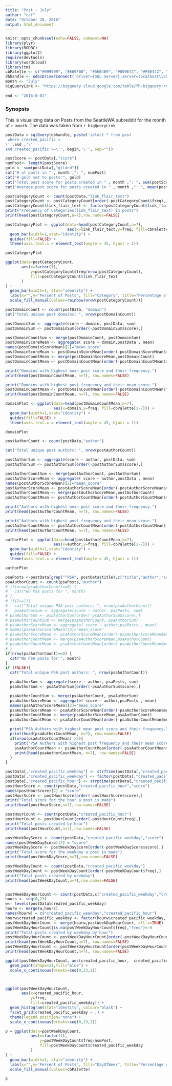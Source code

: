 ```yaml
---
title: "Post - July"
author: "czf"
date: "October 28, 2016"
output: html_document
---
```


```r
knitr::opts_chunk$set(echo=FALSE, comment=NA)
library(plyr)
library(RODBC)
library(ggplot2)
require(devtools)
library(wordcloud)
library(tm)
cbPalette <- c("#999999", "#E69F00", "#56B4E9", "#009E73", "#F0E442", "#0072B2", "#D55E00", "#CC79A7")
dbhandle <- odbcDriverConnect('driver={SQL Server};server=localhost\\SQLEXPRESS;database=SeattleWA_subreddit;trusted_connection=true')
month <- "July"
bigQueryLink <- "https://bigquery.cloud.google.com/table/fh-bigquery:reddit_posts.2016_07"
                                                                        begin <- "2016-7-01"
end <- "2016-8-01"
```

### Synopsis 
This is visualizing data on Posts from the SeattleWA subreddit for the month of `r month`. The data was taken from `r bigQueryLink`

```r
postData = sqlQuery(dbhandle, paste('select * from post
 where created_pacific <
\'',end ,'\'
and created_pacific >=\'', begin,'\'', sep=""))

postScore <- postData[,"score"]
numPost<- length(postScore)
gold <- sum(postData[,"gilded"])
cat("# of posts in " , month ,": ", numPost)
cat("# gold set to posts:", gold)
cat("Total post score for posts created in " , month ,": ", sum(postScore))
cat("Average post score for posts created in " , month ,": ", mean(postScore))
```
```r
postCategoryCount <- count(postData,"link_flair_text")
postCategoryCount <- postCategoryCount[order(-postCategoryCount$freq),]
postCategoryCount$link_flair_text <- factor(postCategoryCount$link_flair_text, levels=postCategoryCount[order(-postCategoryCount$freq),"link_flair_text"])
print("Frequency of Categories(link_flair_text) in posts")
print(head(postCategoryCount,n=7),row.names=FALSE)

postCategoryPlot <- ggplot(data=head(postCategoryCount,n=7), 
                           aes(x=link_flair_text,y=freq, fill=cbPalette[1-7])) +
  geom_bar(width=1,stat="identity") +
  guides(fill=FALSE) +
  theme(axis.text.x = element_text(angle = 45, hjust = 1))

postCategoryPlot

ggplot(data=postCategoryCount,
       aes(x=factor(1),
           y=postCategoryCount$freq/nrow(postCategoryCount),
           fill=postCategoryCount$link_flair_text
       )
) +
  geom_bar(width=1, stat="identity") +
  labs(x="",y="Percent of Posts", fill="Category", title="Percentage of posts by category") +
  scale_fill_manual(values=rainbow(nrow(postCategoryCount)))
```
```r
postDomainCount <- count(postData, "domain")
cat("Total unique post domains: ", nrow(postDomainCount))

postDomainSum <- aggregate(score ~ domain, postData, sum)
postDomainSum <- postDomainSum[order(-postDomainSum$score),]

postDomainCountSum <- merge(postDomainCount, postDomainSum)
postDomainScoreMean <- aggregate( score ~ domain,postData , mean)
names(postDomainScoreMean)[2]="mean_score"
postDomainScoreMean <- postDomainScoreMean[order(-postDomainScoreMean$mean_score),]
postDomainCountMean <- merge(postDomainScoreMean,postDomainCount)
postDomainCountMean <- postDomainCountMean[order(-postDomainCountMean$mean_score),]

print("Domains with highest mean post score and their frequency.")
print(head(postDomainCountMean, n=7), row.names=FALSE)

print("Domains with highest post frequency and their mean score.")
postDomainCountMean <- postDomainCountMean[order(-postDomainCountMean$freq),]
print(head(postDomainCountMean, n=7), row.names=FALSE)

domainPlot <- ggplot(data=head(postDomainCountMean,n=7), 
                     aes(x=domain,y=freq, fill=cbPalette[1-7])) +
  geom_bar(width=1,stat="identity") +
  guides(fill=FALSE) +
  theme(axis.text.x = element_text(angle = 45, hjust = 1))

domainPlot
```
```r
postAuthorCount <- count(postData,"author")

cat("Total unique post authors: ", nrow(postAuthorCount))

postAuthorSum <- aggregate(score ~ author, postData, sum)
postAuthorSum <- postAuthorSum[order(-postAuthorSum$score),]

postAuthorCountSum <- merge(postAuthorCount, postAuthorSum)
postAuthorScoreMean <- aggregate( score ~ author,postData , mean)
names(postAuthorScoreMean)[2]="mean_score"
postAuthorScoreMean <- postAuthorScoreMean[order(-postAuthorScoreMean$mean_score),]
postAuthorCountMean <- merge(postAuthorScoreMean,postAuthorCount)
postAuthorCountMean <- postAuthorCountMean[order(-postAuthorCountMean$mean_score),]

print("Authors with highest mean post score and their frequency.")
print(head(postAuthorCountMean, n=7), row.names=FALSE)

print("Authors with highest post frequency and their mean score.")
postAuthorCountMean <- postAuthorCountMean[order(-postAuthorCountMean$freq),]
print(head(postAuthorCountMean, n=7), row.names=FALSE)

authorPlot <- ggplot(data=head(postAuthorCountMean,n=7), 
                     aes(x=author,y=freq, fill=cbPalette[1-7])) +
  geom_bar(width=1,stat="identity") +
  guides(fill=FALSE) +
  theme(axis.text.x = element_text(angle = 45, hjust = 1))

authorPlot

```
```r
psaPosts <-postData[grep("^PSA", postData$title),c("title","author","score","created_pacific")]
psaAuthorCount <- count(psaPosts,"author")
# if(nrow(psaAuthorCount)==0) {
#   cat("No PSA posts for ", month)
# }
# if(2==1){
#   cat("Total unique PSA post authors: ", nrow(psaAuthorCount))
#   psaAuthorSum <- aggregate(score ~ author, psaPosts, sum)
# psaAuthorSum <- psaAuthorSum[order(-psaAuthorSum$score),]
# psaAuthorCountSum <- merge(psaAuthorCount, psaAuthorSum)
# psaAuthorScoreMean <- aggregate( score ~ author,psaPosts , mean)
# names(psaAuthorScoreMean)[2]="mean_score"
# psaAuthorScoreMean <- psaAuthorScoreMean[order(-psaAuthorScoreMean$mean_score),]
# psaAuthorCountMean <- merge(psaAuthorScoreMean,psaAuthorCount)
# psaAuthorCountMean <- psaAuthorCountMean[order(-psaAuthorCountMean$mean_score),]
# }
if(nrow(psaAuthorCount)==0) {
  cat("No PSA posts for ", month)
}
if (FALSE){
  cat("Total unique PSA post authors: ", nrow(psaAuthorCount))

  psaAuthorSum <- aggregate(score ~ author, psaPosts, sum)
  psaAuthorSum <- psaAuthorSum[order(-psaAuthorSum$score),]

  psaAuthorCountSum <- merge(psaAuthorCount, psaAuthorSum)
  psaAuthorScoreMean <- aggregate( score ~ author,psaPosts , mean)
  names(psaAuthorScoreMean)[2]="mean_score"
  psaAuthorScoreMean <- psaAuthorScoreMean[order(-psaAuthorScoreMean$mean_score),]
  psaAuthorCountMean <- merge(psaAuthorScoreMean,psaAuthorCount)
  psaAuthorCountMean <- psaAuthorCountMean[order(-psaAuthorCountMean$mean_score),]

  print("PSA Authors with highest mean post score and their frequency.")
  print(head(psaAuthorCountMean, n=7), row.names=FALSE)
  if(nrow(psaAuthorCountMean) >5){
    print("PSA Authors with highest post frequency and their mean score.")
    psaAuthorCountMean <- psaAuthorCountMean[order(-psaAuthorCountMean$freq),]
    print(head(psaAuthorCountMean, n=7), row.names=FALSE)
  }
}
```
```r
postData[,"created_pacific_weekday"] <- strftime(postData[,"created_pacific"],"%A")
postData[,"created_pacific_weekday"] <- factor(postData[,"created_pacific_weekday"], levels = c("Sunday","Monday","Tuesday","Wednesday", "Thursday", "Friday", "Saturday"))
postData[,"created_pacific_hour"] <- strptime(postData[,"created_pacific"],"%Y-%m-%d %H:%M:%S")$hour
postHourScore <- count(postData,"created_pacific_hour","score")
names(postHourScore)[2] = "score"
postHourScore <- postHourScore[order(-postHourScore$score),]
print("Total score for the hour a post is made")
print(head(postHourScore,n=7),row.names=FALSE)

postHourCount <- count(postData,"created_pacific_hour")
postHourCount <- postHourCount[order(-postHourCount$freq),]
print("Total posts created by hour")
print(head(postHourCount,n=7),row.names=FALSE)
```
```r
postWeekDayScore <- count(postData,"created_pacific_weekday","score")
names(postWeekDayScore)[2] = "score"
postWeekDayScore <- postWeekDayScore[order(-postWeekDayScore$score),]
print("Total score for the weekday a post is made")
print(head(postWeekDayScore,n=7),row.names=FALSE)

postWeekDayCount <- count(postData,"created_pacific_weekday")
postWeekDayCount <- postWeekDayCount[order(-postWeekDayCount$freq),]
print("Total posts created by weekday")
print(head(postWeekDayCount,n=7),row.names=FALSE)


postWeekDayHourCount <- count(postData,c("created_pacific_weekday","created_pacific_hour"))
hours <- seq(0,23)
w<- levels(postData$created_pacific_weekday)
hourw <- merge(w,hours)
names(hourw) = c("created_pacific_weekday","created_pacific_hour")
hourw$created_pacific_weekday <- factor(hourw$created_pacific_weekday, levels(postData$created_pacific_weekday))
postWeekDayHourCount <- merge(hourw,postWeekDayHourCount, all.x=TRUE)
postWeekDayHourCount[is.na(postWeekDayHourCount$freq),"freq"]<-0
print("Total posts created by weekday by hour")
postWeekDayHourCount <- postWeekDayHourCount[order(-postWeekDayHourCount$freq),]
print(head(postWeekDayHourCount,n=7), row.names=FALSE)
postWeekDayHourCount <- postWeekDayHourCount[order(postWeekDayHourCount$freq),]
print(head(postWeekDayHourCount,n=7), row.names=FALSE)

ggplot(postWeekDayHourCount, aes(created_pacific_hour,  created_pacific_weekday, size=freq)) + 
  geom_point(shape=21,fill="blue") +
  scale_x_continuous(breaks=seq(0,23,1))  



ggplot(postWeekDayHourCount, 
       aes(x=created_pacific_hour, 
           y=freq, 
           fill=created_pacific_weekday)) + 
  geom_histogram(stat="identity", colour="black") +
  facet_grid(created_pacific_weekday ~ .) +
  theme(legend.position="none") +
  scale_x_continuous(breaks=seq(0,23,1))

p = ggplot(data=postWeekDayCount,
           aes(x=factor(1),
               y=postWeekDayCount$freq/numPost,
               fill=postWeekDayCount$created_pacific_weekday
           )
) +
  geom_bar(width=1, stat="identity") +
  labs(x="",y="Percent of Posts", fill="DayOfWeek", title="Percentage of posts by DayOfWeek") +
  scale_fill_manual(values=cbPalette)

p

```



